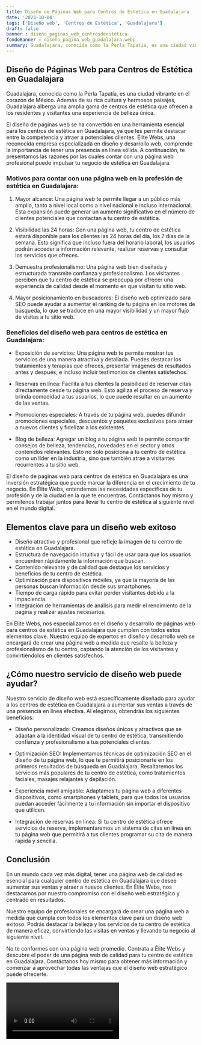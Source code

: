 ```yaml
---
title: Diseño de Páginas Web para Centros de Estética en Guadalajara
date: '2023-10-04'
tags: ['Diseño web', 'Centros de Estética', 'Guadalajara']
draft: false
banner : diseño_paginas_web_centrosdeestética
fondoBanner : diseño_pagina_web_guadalajara.webp
summary: Guadalajara, conocida como la Perla Tapatía, es una ciudad vibrante en el corazón de México. Además de su rica cultura y hermosos paisajes, Guadalajara alberga una amplia gama de centros de estética que ofrecen a los residentes y visitantes una experiencia de belleza única.
---
```


## Diseño de Páginas Web para Centros de Estética en Guadalajara

Guadalajara, conocida como la Perla Tapatía, es una ciudad vibrante en el corazón de México. Además de su rica cultura y hermosos paisajes, Guadalajara alberga una amplia gama de centros de estética que ofrecen a los residentes y visitantes una experiencia de belleza única.

El diseño de páginas web se ha convertido en una herramienta esencial para los centros de estética en Guadalajara, ya que les permite destacar entre la competencia y atraer a potenciales clientes. Élite Webs, una reconocida empresa especializada en diseño y desarrollo web, comprende la importancia de tener una presencia en línea sólida. A continuación, te presentamos las razones por las cuales contar con una página web profesional puede impulsar tu negocio de estética en Guadalajara.

### Motivos para contar con una página web en la profesión de estética en Guadalajara:

1. Mayor alcance: Una página web te permite llegar a un público más amplio, tanto a nivel local como a nivel nacional e incluso internacional. Esta expansión puede generar un aumento significativo en el número de clientes potenciales que contactan a tu centro de estética.

2. Visibilidad las 24 horas: Con una página web, tu centro de estética estará disponible para los clientes las 24 horas del día, los 7 días de la semana. Esto significa que incluso fuera del horario laboral, los usuarios podrán acceder a información relevante, realizar reservas y consultar los servicios que ofreces.

3. Demuestra profesionalismo: Una página web bien diseñada y estructurada transmite confianza y profesionalismo. Los visitantes perciben que tu centro de estética se preocupa por ofrecer una experiencia de calidad desde el momento en que visitan tu sitio web.

4. Mayor posicionamiento en buscadores: El diseño web optimizado para SEO puede ayudar a aumentar el ranking de tu página en los motores de búsqueda, lo que se traduce en una mayor visibilidad y un mayor flujo de visitas a tu sitio web.

### Beneficios del diseño web para centros de estética en Guadalajara:

- Exposición de servicios: Una página web te permite mostrar tus servicios de una manera atractiva y detallada. Puedes destacar los tratamientos y terapias que ofreces, presentar imágenes de resultados antes y después, e incluso incluir testimonios de clientes satisfechos.

- Reservas en línea: Facilita a tus clientes la posibilidad de reservar citas directamente desde tu página web. Esto agiliza el proceso de reserva y brinda comodidad a tus usuarios, lo que puede resultar en un aumento de las ventas.

- Promociones especiales: A través de tu página web, puedes difundir promociones especiales, descuentos y paquetes exclusivos para atraer a nuevos clientes y fidelizar a los existentes.

- Blog de belleza: Agregar un blog a tu página web te permite compartir consejos de belleza, tendencias, novedades en el sector y otros contenidos relevantes. Esto no solo posiciona a tu centro de estética como un líder en la industria, sino que también atrae a visitantes recurrentes a tu sitio web.

El diseño de páginas web para centros de estética en Guadalajara es una inversión estratégica que puede marcar la diferencia en el crecimiento de tu negocio. En Élite Webs, entendemos las necesidades específicas de tu profesión y de la ciudad en la que te encuentras. Contáctanos hoy mismo y permítenos trabajar juntos para llevar tu centro de estética al siguiente nivel en el mundo digital.

<GifSeo />

<Cta />

## Elementos clave para un diseño web exitoso

- Diseño atractivo y profesional que refleje la imagen de tu centro de estética en Guadalajara.
- Estructura de navegación intuitiva y fácil de usar para que los usuarios encuentren rápidamente la información que buscan.
- Contenido relevante y de calidad que destaque los servicios y beneficios de tu centro de estética.
- Optimización para dispositivos móviles, ya que la mayoría de las personas buscan información desde sus smartphones.
- Tiempo de carga rápido para evitar perder visitantes debido a la impaciencia.
- Integración de herramientas de análisis para medir el rendimiento de la página y realizar ajustes necesarios.

En Élite Webs, nos especializamos en el diseño y desarrollo de páginas web para centros de estética en Guadalajara que cumplen con todos estos elementos clave. Nuestro equipo de expertos en diseño y desarrollo web se encargará de crear una página web a medida que resalte la belleza y profesionalismo de tu centro, captando la atención de los visitantes y convirtiéndolos en clientes satisfechos.

## ¿Cómo nuestro servicio de diseño web puede ayudar?

Nuestro servicio de diseño web está específicamente diseñado para ayudar a los centros de estética en Guadalajara a aumentar sus ventas a través de una presencia en línea efectiva. Al elegirnos, obtendrás los siguientes beneficios:

- Diseño personalizado: Creamos diseños únicos y atractivos que se adaptan a la identidad visual de tu centro de estética, transmitiendo confianza y profesionalismo a tus potenciales clientes.

- Optimización SEO: Implementamos técnicas de optimización SEO en el diseño de tu página web, lo que te permitirá posicionarte en los primeros resultados de búsqueda en Guadalajara. Resaltaremos los servicios más populares de tu centro de estética, como tratamientos faciales, masajes relajantes y depilación.

- Experiencia móvil amigable: Adaptamos tu página web a diferentes dispositivos, como smartphones y tablets, para que todos los usuarios puedan acceder fácilmente a tu información sin importar el dispositivo que utilicen.

- Integración de reservas en línea: Si tu centro de estética ofrece servicios de reserva, implementaremos un sistema de citas en línea en tu página web que permitirá a tus clientes programar su cita de manera rápida y sencilla.

## Conclusión

En un mundo cada vez más digital, tener una página web de calidad es esencial para cualquier centro de estética en Guadalajara que desee aumentar sus ventas y atraer a nuevos clientes. En Élite Webs, nos destacamos por nuestro compromiso con el diseño web estratégico y centrado en resultados.

Nuestro equipo de profesionales se encargará de crear una página web a medida que cumpla con todos los elementos clave para un diseño web exitoso. Podrás destacar la belleza y los servicios de tu centro de estética de manera eficaz, convirtiendo las visitas en ventas y llevando tu negocio al siguiente nivel.

No te conformes con una página web promedio. Contrata a Élite Webs y descubre el poder de una página web de calidad para tu centro de estética en Guadalajara. Contáctanos hoy mismo para obtener más información y comenzar a aprovechar todas las ventajas que el diseño web estratégico puede ofrecerte.

<Video />

<CtaBot job='Centros de Estética' city='Guadalajara'/>

<Gmaps query='Guadalajara+españa+maps' />